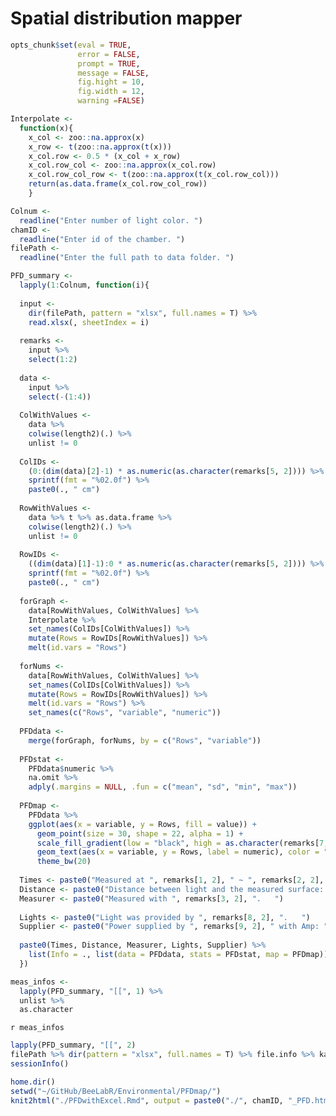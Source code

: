 Spatial distribution mapper
========================================================
```r
opts_chunk$set(eval = TRUE,
               error = FALSE,
               prompt = TRUE,
               message = FALSE,
               fig.hight = 10,
               fig.width = 12,
               warning =FALSE)
```

```r
Interpolate <-
  function(x){
    x_col <- zoo::na.approx(x)
    x_row <- t(zoo::na.approx(t(x)))
    x_col.row <- 0.5 * (x_col + x_row)
    x_col.row_col <- zoo::na.approx(x_col.row)
    x_col.row_col_row <- t(zoo::na.approx(t(x_col.row_col)))
    return(as.data.frame(x_col.row_col_row))
    }
```

```r

Colnum <-
  readline("Enter number of light color. ")  
chamID <-
  readline("Enter id of the chamber. ") 
filePath <- 
  readline("Enter the full path to data folder. ") 

PFD_summary <-
  lapply(1:Colnum, function(i){
  
  input <-
    dir(filePath, pattern = "xlsx", full.names = T) %>%
    read.xlsx(, sheetIndex = i)
  
  remarks <-
    input %>%
    select(1:2)
  
  data <-
    input %>%
    select(-(1:4))
    
  ColWithValues <-
    data %>%
    colwise(length2)(.) %>%
    unlist != 0
  
  ColIDs <-
    (0:(dim(data)[2]-1) * as.numeric(as.character(remarks[5, 2]))) %>%
    sprintf(fmt = "%02.0f") %>%
    paste0(., " cm")
  
  RowWithValues <-
    data %>% t %>% as.data.frame %>%
    colwise(length2)(.) %>%
    unlist != 0
  
  RowIDs <-
    ((dim(data)[1]-1):0 * as.numeric(as.character(remarks[5, 2]))) %>%
    sprintf(fmt = "%02.0f") %>%
    paste0(., " cm")
  
  forGraph <-
    data[RowWithValues, ColWithValues] %>%
    Interpolate %>%
    set_names(ColIDs[ColWithValues]) %>%
    mutate(Rows = RowIDs[RowWithValues]) %>%
    melt(id.vars = "Rows")
  
  forNums <-
    data[RowWithValues, ColWithValues] %>%
    set_names(ColIDs[ColWithValues]) %>%
    mutate(Rows = RowIDs[RowWithValues]) %>%
    melt(id.vars = "Rows") %>%
    set_names(c("Rows", "variable", "numeric"))
  
  PFDdata <-
    merge(forGraph, forNums, by = c("Rows", "variable"))
  
  PFDstat <-
    PFDdata$numeric %>%
    na.omit %>%
    adply(.margins = NULL, .fun = c("mean", "sd", "min", "max"))
  
  PFDmap <-
    PFDdata %>%
    ggplot(aes(x = variable, y = Rows, fill = value)) +
      geom_point(size = 30, shape = 22, alpha = 1) +
      scale_fill_gradient(low = "black", high = as.character(remarks[7, 2])) +
      geom_text(aes(x = variable, y = Rows, label = numeric), color = "yellow", vjust = Inf) +
      theme_bw(20)
  
  Times <- paste0("Measured at ", remarks[1, 2], " ~ ", remarks[2, 2], ".   ")
  Distance <- paste0("Distance between light and the measured surface: ", remarks[4, 2], ".   ")
  Measurer <- paste0("Measured with ", remarks[3, 2], ".   ")
  
  Lights <- paste0("Light was provided by ", remarks[8, 2], ".   ")
  Supplier <- paste0("Power supplied by ", remarks[9, 2], " with Amp: ", remarks[10,2], " and Volt: ", remarks[11, 2], ".   ")
  
  paste0(Times, Distance, Measurer, Lights, Supplier) %>%
    list(Info = ., list(data = PFDdata, stats = PFDstat, map = PFDmap))
  })

meas_infos <- 
  lapply(PFD_summary, "[[", 1) %>%
  unlist %>%
  as.character
```

`r meas_infos`
```r
lapply(PFD_summary, "[[", 2)
filePath %>% dir(pattern = "xlsx", full.names = T) %>% file.info %>% kable
sessionInfo()
```

```r
home.dir()
setwd("~/GitHub/BeeLabR/Environmental/PFDmap/")
knit2html("./PFDwithExcel.Rmd", output = paste0("./", chamID, "_PFD.html"))
```
